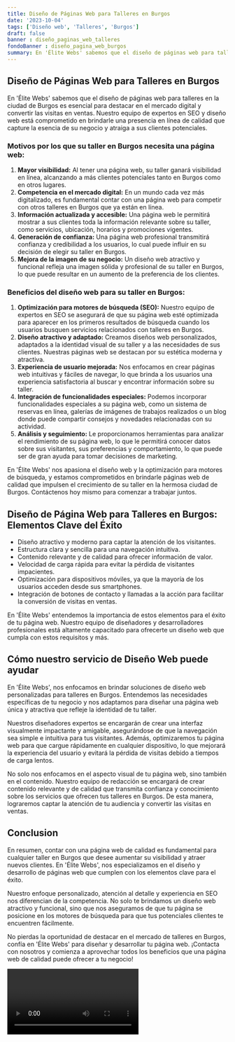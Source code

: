 ```yaml
---
title: Diseño de Páginas Web para Talleres en Burgos
date: '2023-10-04'
tags: ['Diseño web', 'Talleres', 'Burgos']
draft: false
banner : diseño_paginas_web_talleres
fondoBanner : diseño_pagina_web_burgos
summary: En 'Élite Webs' sabemos que el diseño de páginas web para talleres en la ciudad de Burgos es esencial para destacar en el mercado digital y convertir las visitas en ventas. Nuestro equipo de expertos en SEO y diseño web está comprometido en brindarle una presencia en línea de calidad que capture la esencia de su negocio y atraiga a sus clientes potenciales.
---
```


## Diseño de Páginas Web para Talleres en Burgos

En 'Élite Webs' sabemos que el diseño de páginas web para talleres en la ciudad de Burgos es esencial para destacar en el mercado digital y convertir las visitas en ventas. Nuestro equipo de expertos en SEO y diseño web está comprometido en brindarle una presencia en línea de calidad que capture la esencia de su negocio y atraiga a sus clientes potenciales.

### Motivos por los que su taller en Burgos necesita una página web:

1. **Mayor visibilidad:** Al tener una página web, su taller ganará visibilidad en línea, alcanzando a más clientes potenciales tanto en Burgos como en otros lugares.
2. **Competencia en el mercado digital:** En un mundo cada vez más digitalizado, es fundamental contar con una página web para competir con otros talleres en Burgos que ya están en línea.
3. **Información actualizada y accesible:** Una página web le permitirá mostrar a sus clientes toda la información relevante sobre su taller, como servicios, ubicación, horarios y promociones vigentes.
4. **Generación de confianza:** Una página web profesional transmitirá confianza y credibilidad a los usuarios, lo cual puede influir en su decisión de elegir su taller en Burgos.
5. **Mejora de la imagen de su negocio:** Un diseño web atractivo y funcional refleja una imagen sólida y profesional de su taller en Burgos, lo que puede resultar en un aumento de la preferencia de los clientes.

### Beneficios del diseño web para su taller en Burgos:

1. **Optimización para motores de búsqueda (SEO):** Nuestro equipo de expertos en SEO se asegurará de que su página web esté optimizada para aparecer en los primeros resultados de búsqueda cuando los usuarios busquen servicios relacionados con talleres en Burgos.
2. **Diseño atractivo y adaptado:** Creamos diseños web personalizados, adaptados a la identidad visual de su taller y a las necesidades de sus clientes. Nuestras páginas web se destacan por su estética moderna y atractiva.
3. **Experiencia de usuario mejorada:** Nos enfocamos en crear páginas web intuitivas y fáciles de navegar, lo que brinda a los usuarios una experiencia satisfactoria al buscar y encontrar información sobre su taller.
4. **Integración de funcionalidades especiales:** Podemos incorporar funcionalidades especiales a su página web, como un sistema de reservas en línea, galerías de imágenes de trabajos realizados o un blog donde puede compartir consejos y novedades relacionadas con su actividad.
5. **Análisis y seguimiento:** Le proporcionamos herramientas para analizar el rendimiento de su página web, lo que le permitirá conocer datos sobre sus visitantes, sus preferencias y comportamiento, lo que puede ser de gran ayuda para tomar decisiones de marketing.

En 'Élite Webs' nos apasiona el diseño web y la optimización para motores de búsqueda, y estamos comprometidos en brindarle páginas web de calidad que impulsen el crecimiento de su taller en la hermosa ciudad de Burgos. Contáctenos hoy mismo para comenzar a trabajar juntos.

<GifSeo />

<Cta />

## Diseño de Página Web para Talleres en Burgos: Elementos Clave del Éxito

- Diseño atractivo y moderno para captar la atención de los visitantes.
- Estructura clara y sencilla para una navegación intuitiva.
- Contenido relevante y de calidad para ofrecer información de valor.
- Velocidad de carga rápida para evitar la pérdida de visitantes impacientes.
- Optimización para dispositivos móviles, ya que la mayoría de los usuarios acceden desde sus smartphones.
- Integración de botones de contacto y llamadas a la acción para facilitar la conversión de visitas en ventas.

En 'Élite Webs' entendemos la importancia de estos elementos para el éxito de tu página web. Nuestro equipo de diseñadores y desarrolladores profesionales está altamente capacitado para ofrecerte un diseño web que cumpla con estos requisitos y más. 

## Cómo nuestro servicio de Diseño Web puede ayudar

En 'Élite Webs', nos enfocamos en brindar soluciones de diseño web personalizadas para talleres en Burgos. Entendemos las necesidades específicas de tu negocio y nos adaptamos para diseñar una página web única y atractiva que refleje la identidad de tu taller.

Nuestros diseñadores expertos se encargarán de crear una interfaz visualmente impactante y amigable, asegurándose de que la navegación sea simple e intuitiva para tus visitantes. Además, optimizaremos tu página web para que cargue rápidamente en cualquier dispositivo, lo que mejorará la experiencia del usuario y evitará la pérdida de visitas debido a tiempos de carga lentos.

No solo nos enfocamos en el aspecto visual de tu página web, sino también en el contenido. Nuestro equipo de redacción se encargará de crear contenido relevante y de calidad que transmita confianza y conocimiento sobre los servicios que ofrecen tus talleres en Burgos. De esta manera, lograremos captar la atención de tu audiencia y convertir las visitas en ventas.

## Conclusion

En resumen, contar con una página web de calidad es fundamental para cualquier taller en Burgos que desee aumentar su visibilidad y atraer nuevos clientes. En 'Élite Webs', nos especializamos en el diseño y desarrollo de páginas web que cumplen con los elementos clave para el éxito. 

Nuestro enfoque personalizado, atención al detalle y experiencia en SEO nos diferencian de la competencia. No solo te brindamos un diseño web atractivo y funcional, sino que nos aseguramos de que tu página se posicione en los motores de búsqueda para que tus potenciales clientes te encuentren fácilmente.

No pierdas la oportunidad de destacar en el mercado de talleres en Burgos, confía en 'Élite Webs' para diseñar y desarrollar tu página web. ¡Contacta con nosotros y comienza a aprovechar todos los beneficios que una página web de calidad puede ofrecer a tu negocio!

<Video />

<CtaBot job='Talleres' city='Burgos'/>

<Gmaps query='Burgos+españa+maps' />